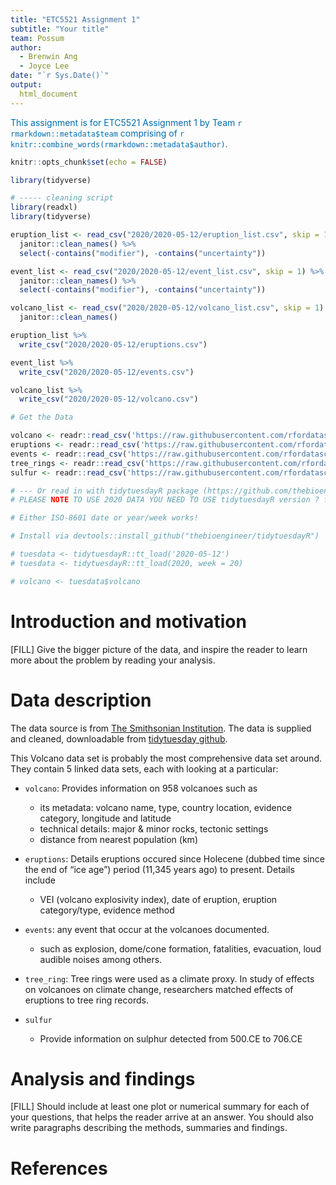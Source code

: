 ```yaml
---
title: "ETC5521 Assignment 1"
subtitle: "Your title"
team: Possum
author:
  - Brenwin Ang
  - Joyce Lee
date: "`r Sys.Date()`"
output: 
  html_document
---
```


[This assignment is for ETC5521 Assignment 1 by Team `r rmarkdown::metadata$team` comprising of `r knitr::combine_words(rmarkdown::metadata$author)`.]{style="color:#006DAE;"}

```r
knitr::opts_chunk$set(echo = FALSE)
```

```r
library(tidyverse)
```

```r
# ----- cleaning script 
library(readxl)
library(tidyverse)

eruption_list <- read_csv("2020/2020-05-12/eruption_list.csv", skip = 1) %>% 
  janitor::clean_names() %>% 
  select(-contains("modifier"), -contains("uncertainty"))

event_list <- read_csv("2020/2020-05-12/event_list.csv", skip = 1) %>% 
  janitor::clean_names() %>% 
  select(-contains("modifier"), -contains("uncertainty"))

volcano_list <- read_csv("2020/2020-05-12/volcano_list.csv", skip = 1) %>% 
  janitor::clean_names()

eruption_list %>% 
  write_csv("2020/2020-05-12/eruptions.csv")

event_list %>% 
  write_csv("2020/2020-05-12/events.csv")

volcano_list %>% 
  write_csv("2020/2020-05-12/volcano.csv")
```

```r
# Get the Data

volcano <- readr::read_csv('https://raw.githubusercontent.com/rfordatascience/tidytuesday/master/data/2020/2020-05-12/volcano.csv')
eruptions <- readr::read_csv('https://raw.githubusercontent.com/rfordatascience/tidytuesday/master/data/2020/2020-05-12/eruptions.csv')
events <- readr::read_csv('https://raw.githubusercontent.com/rfordatascience/tidytuesday/master/data/2020/2020-05-12/events.csv')
tree_rings <- readr::read_csv('https://raw.githubusercontent.com/rfordatascience/tidytuesday/master/data/2020/2020-05-12/tree_rings.csv')
sulfur <- readr::read_csv('https://raw.githubusercontent.com/rfordatascience/tidytuesday/master/data/2020/2020-05-12/sulfur.csv')

# --- Or read in with tidytuesdayR package (https://github.com/thebioengineer/tidytuesdayR)
# PLEASE NOTE TO USE 2020 DATA YOU NEED TO USE tidytuesdayR version ? from GitHub

# Either ISO-8601 date or year/week works!

# Install via devtools::install_github("thebioengineer/tidytuesdayR")

# tuesdata <- tidytuesdayR::tt_load('2020-05-12')
# tuesdata <- tidytuesdayR::tt_load(2020, week = 20)

# volcano <- tuesdata$volcano
```


# Introduction and motivation

[FILL] Give the bigger picture of the data, and inspire the reader to learn more about the problem by reading your analysis. 


 
# Data description

The data source is from [The Smithsonian Institution](https://volcano.si.edu/). The data is supplied and cleaned, downloadable from [tidytuesday github](https://github.com/rfordatascience/tidytuesday/blob/master/data/2020/2020-05-12/readme.md).

This Volcano data set is probably the most comprehensive data set around. They contain 5 linked data sets, each with looking at a particular:  

- `volcano`: Provides information on 958 volcanoes such as
  - its metadata: volcano name, type, country location, evidence category, longitude and latitude
  - technical details: major & minor rocks, tectonic settings
  - distance from nearest population (km)
  
- `eruptions`: Details eruptions occured since Holecene (dubbed time since the end of "ice age") period (11,345 years ago) to present. Details include  
  - VEI (volcano explosivity index), date of eruption, eruption category/type, evidence method

- `events`: any event that occur at the volcanoes documented.
  - such as explosion, dome/cone formation, fatalities, evacuation, loud audible noises among others.

- `tree_ring`: Tree rings were used as a climate proxy. In study of effects on volcanoes on climate change, researchers matched effects of eruptions to tree ring records. 

- `sulfur`
  - Provide information on sulphur detected from 500.CE to 706.CE

# Analysis and findings

[FILL] Should include at least one plot or numerical summary for each of your questions, that helps the reader arrive at an answer. You should also write paragraphs describing the methods, summaries and findings. 

# References
